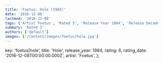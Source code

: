 ```yaml
---
title: 'Foetus: Hole (1984)'
date: '2016-12-08'
lastmod: '2016-12-08'
tags: ['Artist Foetus', 'Rated 3', 'Release Year 1984', 'Release Decade 1980']
summary: 'Rated 3'
authors: ['default']
images: ['/content/images/foetus|hole.jpg']
---
```


  key: 'foetus|hole',
  title: 'Hole',
  release_year: 1984,
  rating: 6,
  rating_date: '2016-12-08T00:00:00.000Z',
  artist: 'Foetus',
};

<MusicRating data={data} />
